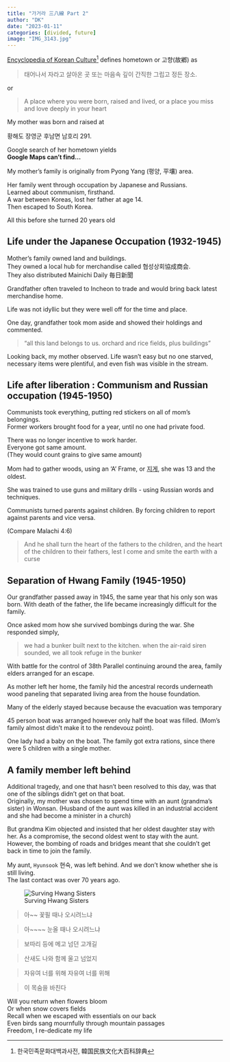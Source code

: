 ```yaml
---
title: "가거라 三八線 Part 2"
author: "DK"
date: "2023-01-11"
categories: [divided, future]
image: "IMG_3143.jpg"
---
```


[Encyclopedia of Korean Culture^[한국민족문화대백과사전, 韓国民族文化大百科辞典]](http://encykorea.aks.ac.kr/) defines hometown or 고향(故鄕) as

> 태어나서 자라고 살아온 곳 또는 마음속 깊이 간직한 그립고 정든 장소.

or

> A place where you were born, raised and lived, or a place you miss and love deeply in your heart

My mother was born and raised at

황해도 장영군 후남면 남호리 291. 

Google search of her hometown yields  
**Google Maps can't find...**

My mother's family is originally from Pyong Yang (평양, 平壤) area.  

Her family went through occupation by Japanese and Russians.  
Learned about communism, firsthand.  
A war between Koreas, lost her father at age 14.   
Then escaped to South Korea.

All this before she turned 20 years old

## Life under the Japanese Occupation (1932-1945)

Mother's family owned land and buildings.   
They owned a local hub for merchandise called 협성상회協成商会.  
They also distributed Mainichi Daily 毎日新聞

Grandfather often traveled to Incheon to trade and would bring back latest merchandise home.

Life was not idyllic but they were well off for the time and place.

One day, grandfather took mom aside and showed their holdings and commented.

> "all this land belongs to us. orchard and rice fields, plus buildings"

Looking back, my mother observed. 
Life wasn't easy but no one starved, necessary items were plentiful, and even fish was visible in the stream.

## Life after liberation : Communism and Russian occupation (1945-1950)

Communists took everything, putting red stickers on all of mom's belongings.   
Former workers brought food for a year, until no one had private food.

There was no longer incentive to work harder.  
Everyone got same amount.  
(They would count grains to give same amount)

Mom had to gather woods, using an 'A' Frame, or [지게](https://en.wikipedia.org/wiki/Jige), she was 13 and the oldest.

She was trained to use guns and military drills - using Russian words and techniques.

Communists turned parents against children. 
By forcing children to report against parents and vice versa.

(Compare Malachi 4:6)

> And he shall turn the heart of the fathers to the children, and the heart of the children to their fathers, lest I come and smite the earth with a curse

## Separation of Hwang Family (1945-1950)

Our grandfather passed away in 1945, the same year that his only son was born. 
With death of the father, the life became increasingly difficult for the family.

Once asked mom how she survived bombings during the war. She responded simply,

> we had a bunker built next to the kitchen. when the air-raid siren sounded, we all took refuge in the bunker

With battle for the control of 38th Parallel continuing around the area, family elders arranged for an escape.

As mother left her home, the family hid the ancestral records underneath wood paneling that separated living area from the house foundation.

Many of the elderly stayed because because the evacuation was temporary

45 person boat was arranged however only half the boat was filled. (Mom's family almost didn't make it to the rendevouz point).

One lady had a baby on the boat. The family got extra rations, since there were 5 children with a single mother.

## A family member left behind

Additional tragedy, and one that hasn't been resolved to this day, was that one of the siblings didn't get on that boat.   
Originally, my mother was chosen to spend time with an aunt (grandma's sister) in Wonsan. 
(Husband of the aunt was killed in an industrial accident and she had become a minister in a church)

But grandma Kim objected and insisted that her oldest daughter stay with her. 
As a compromise, the second oldest went to stay with the aunt. 
However, the bombing of roads and bridges meant that she couldn't get back in time to join the family.

My aunt, `Hyunsook` 현숙, was left behind. 
And we don't know whether she is still living.  
The last contact was over 70 years ago.

![Surving Hwang Sisters](images/IMG_8252%20Copy.JPG)


> 아~~ 꽃필 때나 오시려느냐

> 아~~~~ 눈올 때나 오시려느냐

> 보따리 등에 메고 넘던 고개길

> 산새도 나와 함께 울고 넘었지

> 자유여 너를 위해 자유여 너를 위해

> 이 목숨을 바친다

Will you return when flowers bloom  
Or when snow covers fields  
Recall when we escaped with essentials on our back  
Even birds sang mournfully through mountain passages  
Freedom, I re-dedicate my life 
